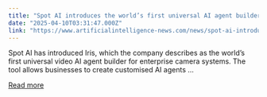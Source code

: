 ```yaml
---
title: "Spot AI introduces the world’s first universal AI agent builder for security cameras"
date: "2025-04-10T03:31:47.000Z"
link: "https://www.artificialintelligence-news.com/news/spot-ai-introduces-the-worlds-first-universal-ai-agent-builder-for-security-cameras/"
---
```


Spot AI has introduced Iris, which the company describes as the world’s first universal video AI agent builder for enterprise camera systems. The tool allows businesses to create customised AI agents ...

[Read more](https://www.artificialintelligence-news.com/news/spot-ai-introduces-the-worlds-first-universal-ai-agent-builder-for-security-cameras/)
